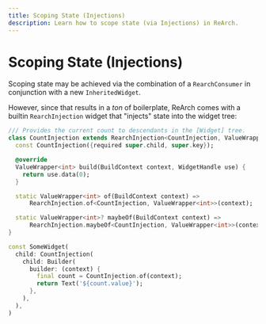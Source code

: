 ```yaml
---
title: Scoping State (Injections)
description: Learn how to scope state (via Injections) in ReArch.
---
```


# Scoping State (Injections)
Scoping state may be achieved via the combination of a `RearchConsumer` in conjunction
with a new `InheritedWidget`.

However, since that results in a _ton_ of boilerplate,
ReArch comes with a builtin `RearchInjection` widget that "injects" state into the widget tree:

```dart
/// Provides the current count to descendants in the [Widget] tree.
class CountInjection extends RearchInjection<CountInjection, ValueWrapper<int>> {
  const CountInjection({required super.child, super.key});

  @override
  ValueWrapper<int> build(BuildContext context, WidgetHandle use) {
    return use.data(0);
  }

  static ValueWrapper<int> of(BuildContext context) =>
      RearchInjection.of<CountInjection, ValueWrapper<int>>(context);

  static ValueWrapper<int>? maybeOf(BuildContext context) =>
      RearchInjection.maybeOf<CountInjection, ValueWrapper<int>>(context);
}

const SomeWidget(
  child: CountInjection(
    child: Builder(
      builder: (context) {
        final count = CountInjection.of(context);
        return Text('${count.value}');
      },
    ),
  ),
)
```
